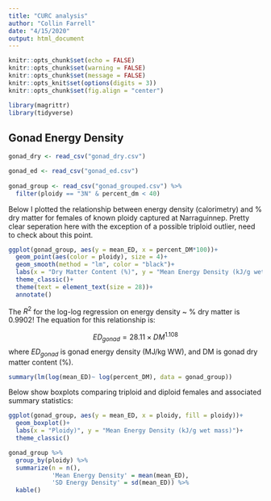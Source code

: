 ```yaml
---
title: "CURC analysis"
author: "Collin Farrell"
date: "4/15/2020"
output: html_document
---
```


```r
knitr::opts_chunk$set(echo = FALSE)
knitr::opts_chunk$set(warning = FALSE)
knitr::opts_chunk$set(message = FALSE)
knitr::opts_knit$set(options(digits = 3))
knitr::opts_chunk$set(fig.align = "center") 
```

```r
library(magrittr)
library(tidyverse)
```


## Gonad Energy Density

```r
gonad_dry <- read_csv("gonad_dry.csv")

gonad_ed <- read_csv("gonad_ed.csv")
  
gonad_group <- read_csv("gonad_grouped.csv") %>%
  filter(ploidy == "3N" & percent_dm < 40)
```

Below I plotted the relationship between energy density (calorimetry) and % dry matter for females of known ploidy captured at Narraguinnep. Pretty clear seperation here with the exception of a possible triploid outlier, need to check about this point.

```r
ggplot(gonad_group, aes(y = mean_ED, x = percent_DM*100))+
  geom_point(aes(color = ploidy), size = 4)+
  geom_smooth(method = "lm", color = "black")+
  labs(x = "Dry Matter Content (%)", y = "Mean Energy Density (kJ/g wet mass)")+
  theme_classic()+
  theme(text = element_text(size = 28))+
  annotate()
```

The $R^2$ for the log-log regression on energy density ~ % dry matter is 0.9902! The equation for this relationship is:

$$ED_{gonad} = 28.11 \times DM^{1.108} $$
where $ED_{gonad}$ is gonad energy density (MJ/kg WW), and DM is gonad dry matter content (%).

```r
summary(lm(log(mean_ED)~ log(percent_DM), data = gonad_group))
```

Below show boxplots comparing triploid and diploid females and associated summary statistics:

```r
ggplot(gonad_group, aes(y = mean_ED, x = ploidy, fill = ploidy))+
  geom_boxplot()+
  labs(x = "Ploidy)", y = "Mean Energy Density (kJ/g wet mass)")+
  theme_classic()
```

```r
gonad_group %>%
  group_by(ploidy) %>%
  summarize(n = n(),
            'Mean Energy Density' = mean(mean_ED),
            'SD Energy Density' = sd(mean_ED)) %>%
  kable()
```